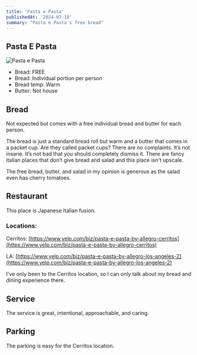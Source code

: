 ```yaml
---
title: 'Pasta e Pasta'
publishedAt: '2024-07-18'
summary: "Pasta e Pasta's free bread"
---
```


## Pasta E Pasta

![Pasta e Pasta](https://freebreadreviews.s3.amazonaws.com/pasta-e-pasta.jpg)

- Bread: FREE
- Bread: Individual portion per person
- Bread temp: Warm
- Butter: Not house

## Bread 
Not expected but comes with a free individual bread and butter for each person. 

The bread is just a standard bread roll but warm and a butter that comes in a packet cup. Are they called packet cups? There are no complaints. It’s not insane. It’s not bad that you should completely dismiss it. There are fancy italian places that don’t give bread and salad and this place isn't upscale.

The free bread, butter, and salad in my opinion is generous as the salad even has cherry tomatoes. 

## Restaurant

This place is Japanese Italian fusion. 

### Locations: 

Cerritos: [https://www.yelp.com/biz/pasta-e-pasta-by-allegro-cerritos](https://www.yelp.com/biz/pasta-e-pasta-by-allegro-cerritos)

LA: [https://www.yelp.com/biz/pasta-e-pasta-by-allegro-los-angeles-2](https://www.yelp.com/biz/pasta-e-pasta-by-allegro-los-angeles-2)

I've only been to the Cerritos location, so I can only talk about my bread and dining experience there.

## Service

The service is great, intentional, approachable, and caring. 

## Parking

The parking is easy for the Cerritos location. 